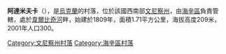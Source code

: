 {{coord|48|51|50|N|29|30|52|E|scale:30000|display=title}}

'''阿達米夫卡'''（{{lang-uk|Адамівка}}），是[[烏克蘭|烏克蘭]]的村落，位於該國西南部[[文尼察州|文尼察州]]，由[[海辛區|海辛區]]負責管轄，處於[[韋爾比奇河|韋爾比奇河]]畔，始建於1809年，面積1.71平方公里，海拔高度209米，2001年人口300。

[[Category:文尼察州村落|Category:文尼察州村落]]
[[Category:海辛區村落|Category:海辛區村落]]


{{Vinnytsia-geo-stub}}
